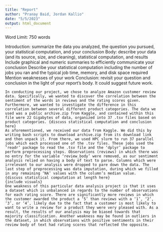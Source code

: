 ```yaml
---
title: "Report"
author: "Pranay Baid, Jordan Kallio"
date: "5/5/2023"
output: html_document
---
```


Word Limit: 750 words

Introduction: summarize the data you analyzed, the question you pursued, your statistical computation, and your conclusion
Body: describe your data (and its source, size, and cleaning), statistical computation, and results
Include graphical and numeric summaries to efficiently communicate your conclusion
Describe your statistical computation including the number of jobs you ran and the typical job time, memory, and disk space required
Mention weaknesses of your work
Conclusion: revisit your question and conclusion in the light of your report’s body. It could suggest future work.


	In conducting our project, we chose to analyze Amazon customer review data. Specifically, we wanted to discover the correlation between the sentiment of the words in reviews and the rating scores given. Furthermore, we wanted to investigate the difference in this correlation between several different product categories. The data we used was a public archive.zip from Kaggle, and contained within this file were 22 Gigabytes of data, organized into 37 .tsv files based on product categories. {discuss statistical computation and conclusion here}
	As aforementioned, we received our data from Kaggle. We did this by writing bash scripts to download archive.zip from its download link and then unpack it. From there, we used HPC slurm to run 37 parallel jobs which each processed one of the .tsv files. These jobs used the ‘readr’ package to read the .tsv file and the ‘dplyr’ package to perform preprocessing steps. Observations (reviews) in which there was no entry for the variable ‘review_body’ were removed, as our sentiment analysis relied on having a body of text to parse. Columns which were irrelevant to our analysis were dropped to pare down the data. The last step of preprocessing was data imputation, during which we filled in any remaining ‘NA’ values with the column’s median value.
	{discuss statistical computation at length here}
	{include visuals}
	One weakness of this particular data analysis project is that it uses a dataset which is unbalanced in regards to the number of observations for each rating score. There are significantly more reviews in which the customer awarded the product a ‘5’ than reviews with a ‘1’, ‘2’, ‘3’, or ‘4’, likely due to the fact that a customer is most likely to want to write a review for a product they were very pleased with. As a result, the results of our analysis may be biased towards that majority classification. Another weakness may be found in outliers in the dataset, in which observations with positive sentiments in their review body of text had rating scores that reflected the opposite.
